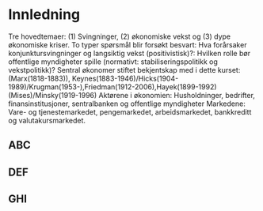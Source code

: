 # Innledning



Tre hovedtemaer: (1) Svingninger, (2) økonomiske vekst og (3) dype økonomiske kriser.
To typer spørsmål blir forsøkt besvart: 
Hva forårsaker konjunktursvingninger og langsiktig vekst (positivistisk)?: 
Hvilken rolle bør offentlige myndigheter spille (normativt: stabiliseringspolitikk og vekstpolitikk)?
Sentral økonomer stiftet bekjentskap med i dette kurset:
(Marx(1818-1883)), Keynes(1883-1946)/Hicks(1904-1989)/Krugman(1953-),Friedman(1912-2006),Hayek(1899-1992)(Mises)/Minsky(1919-1996)
Aktørene i økonomien: Husholdninger, bedrifter, finansinstitusjoner, sentralbanken og offentlige myndigheter
Markedene: Vare- og tjenestemarkedet, pengemarkedet, arbeidsmarkedet, bankkreditt og valutakursmarkedet.


## ABC


## DEF


## GHI


